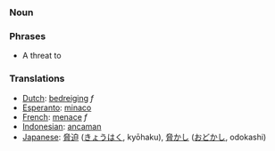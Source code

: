 === Noun ===

===Phrases===
*A threat to

===Translations===
*[[Dutch]]: [[bedreiging]] ''f''
*[[Esperanto]]: [[minaco]]
*[[French]]: [[menace]] ''f''
*[[Indonesian]]: [[ancam|ancaman]]
*[[Japanese]]: [[脅迫]] ([[きょうはく]], kyōhaku), [[脅かし]] ([[おどかし]], odokashi)